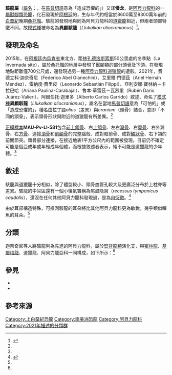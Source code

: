 {{noteTA
|1=zh-cn:下营组; zh-tw:下營層; zh-hk:下營組;
}}
{{Automatic taxobox
| name = 駭龍屬
| taxon = Llukalkan
| image =
| image_caption = 
| fossil_range = [[桑托階|桑托階]]，~{{fossil range|86|83}}
| authority = [[Federico_Abel_Gianechini|Gianechini]] ''et al.'', 2021
| type_species = '''異顱駭龍<br />''Llukalkan aliocranianus'''''
| type_species_authority = Gianechini ''et al.'', 2021
}}

'''駭龍屬'''（[[屬名|屬名]]：{{lang|la|''Llukalkan''}}，在[[馬普切語|馬普切語]]意為「造成恐懼的」）又译'''慑龙'''，是[[阿貝力龍科|阿貝力龍科]]的一[[屬|屬]][[獸腳類|獸腳類]][[恐龍|恐龍]]，化石發現於[[阿根廷|阿根廷]]的{{link-en|下營組|Bajo de la Carpa Formation}}，生存年代約相當於8600萬至8300萬年前的[[白堊紀|白堊紀]]晚期[[桑托階|桑托階]]。駭龍的發現地與同為阿貝力龍科的[[道獵龍|道獵龍]]相近，但兩者頭部特徵不同，故[[模式種|模式種]]被命名為'''異顱駭龍'''（''Llukalkan aliocranianus''）<ref name="Llukalkan">{{Cite journal|last1=Gianechini|first1=F. A.|last2=Méndez|first2= A. H.|last3=Filippi|first3=L. S.|last4=Paulina-Carabajal|first4=A.|last5=Juárez-Valieri|first5=R. D.|last6=Garrido|first6=A. C.|title=A New Furileusaurian Abelisaurid from La Invernada (Upper Cretaceous, Santonian, Bajo De La Carpa Formation), Northern Patagonia, Argentina|journal= ''Journal of Vertebrate Paleontology''|volume=in press|issn=1937-2809 |year= 2021|pages= e1877151|doi= 10.1080/02724634.2020.1877151}}</ref>。

==發現及命名==
2015年，在[[阿根廷|阿根廷]][[內烏肯省|內烏肯省]]東北方、距[[林孔德洛斯索斯|林孔德洛斯索斯]]50公里處的冬季點（La Invernada site），屬於[[桑托階|桑托階]]的{{link-en|下營組|Bajo de la Carpa Formation}}地層中發現了獸腳類的部分頭骨及下頜。在發現地點距離僅700公尺處，還發現過另一種[[阿貝力龍科|阿貝力龍科]][[道獵龍|道獵龍]]的遺骸。2021年，費德立科·迦奈奇尼（Federico Abel Gianechini）、艾里爾·門德茲（Ariel Hernán Méndez）、雷納度·費里皮（Leonardo Sebastián Filippi）、亞利安娜·寶林納－卡拉巴哈（Ariana Paulina-Carabajal）、魯本·華雷茲－瓦烈里（Rubén Dario Juárez-Valieri）、阿爾伯托·迦里多（Alberto Carlos Garrido）敘述、命名了[[模式種|模式種]]'''異顱駭龍'''（''Llukalkan aliocranianus''），屬名在當地[[馬普切語|馬普切語]]意為「可怕的」或「造成恐懼的」，種名由拉丁語''alius''（差異）與''cranium''（頭骨）結合，意即「不同的頭骨」，表示頭骨形狀與附近的道獵龍有所差異。<ref name=Llukalkan />

[[正模標本|正模標本]]'''MAU-Pv-LI-581'''包含[[前上頜骨|前上頜骨]]、右[[上頜骨|上頜骨]]、左右[[淚骨|淚骨]]、右[[翼骨|翼骨]]、右外翼骨、右[[方骨|方骨]]、連接[[頂骨|頂骨]]和[[前額骨|前額骨]]的完整腦殼、成對眶前骨、成對[[鱗狀骨|鱗狀骨]]、右下頜的前關節突。頭骨部分連接，在接近地表1平方公尺內的範圍被發現。目前仍不確定可能是個亞成年或年輕成年個體，而根據敘述者表示，絕不可能是道獵龍的少年體。<ref name=Llukalkan />

==敘述==
駭龍與道獵龍十分相似，除了體型較小、頭骨血管孔較大及更廣泛分布於上枕脊等差異。駭龍的中耳區還有一個小後氣竇稱為尾鼓隐窝（''recessus tympanicus caudalis''），還沒在任何其他阿貝力龍科發現過，是為[[自衍徵|自衍徵]]。<ref name=":1">{{Cite news|author=Taylor & Francis Group|title=The 'one who causes fear' - new meat-eating predator discovered|url=https://www.sciencedaily.com/releases/2021/03/210330210956.htm|work=ScienceDaily|date=2021-03-30|access-date=2021-03-31}}</ref>

由於耳部構造特殊，可推測駭龍的耳朵將比其他阿貝力龍科更為敏銳，幾乎類似鱷魚的耳朵。<ref name=:1 />

==分類==
迦奈奇尼等人將駭龍列為先進的阿貝力龍科，屬於[[堅背龍類|堅背龍類]]演化支，與[[密林龍|密林龍]]、[[基爾梅龍|基爾梅龍]]、道獵龍、阿貝力龍亞科一同構成{{link-en|多分支|polytomy}}，如下所示：<ref name=Llukalkan />

{{clade
|label1=[[阿貝力龍科|阿貝力龍科]] Abelisauridae
|1={{clade
 |1=[[隱面龍屬|隱面龍屬]] ''Kryptops''
 |2={{clade
  |1=[[皺褶龍屬|皺褶龍屬]] ''Rugops''
  |2={{clade
   |1=[[瑪君龍亞科|瑪君龍亞科]] Majungasaurinae
   |label2=[[短吻龍類|短吻龍類]] Brachyrostra
   |2={{clade
    |1=[[怪踝龍屬|怪踝龍屬]] ''Xenotarsosaurus''
    |2={{clade
     |1={{clade
      |1=[[小匪龍屬|小匪龍屬]] ''Dahalokely''
      |2=[[拉休里龍屬|拉休里龍屬]] ''Rahiolisaurus'' }}
     |2={{clade
      |1={{clade
       |1=[[肌肉龍屬|肌肉龍屬]] ''Ilokelesia''
       |2={{clade
        |1=[[爆誕龍屬|爆誕龍屬]] ''Ekrixinatosaurus''
        |2=[[蠍獵龍屬|蠍獵龍屬]] ''Skorpiovenator'' }} }}
      |label2=[[堅背龍類|堅背龍類]] Furileusauria
      |2={{clade
       |1=[[密林龍屬|密林龍屬]] ''Pycnonemosaurus''
       |2=[[基爾梅龍屬|基爾梅龍屬]] ''Quilmesaurus''
       |3=[[道獵龍屬|道獵龍屬]] ''Viavenator''
       |4='''駭龍屬 ''Llukalkan'''''
       |5={{clade
        |1=[[食肉牛龍屬|食肉牛龍屬]] ''Carnotaurus''
        |label2=[[阿貝力龍亞科|阿貝力龍亞科]] Abelisaurinae
        |2={{clade
         |1=[[奧卡龍屬|奧卡龍屬]] ''Aucasaurus''
         |2=[[阿貝力龍屬|阿貝力龍屬]] ''Abelisaurus'' }} }} }} }} }} }} }} }} }} }}

==參見==
* {{link-en|角鼻龍類研究歷史|Timeline of ceratosaur research}}
* {{link-en|2021年主龍類古生物學研究|2021 in archosaur paleontology}}

==參考來源==
{{Reflist}}

{{Theropoda|B.|state=expanded}}
{{Taxonbar|from=}}
{{Portal bar|生物學|恐龍}}

[[Category:上白堊紀恐龍|Category:上白堊紀恐龍]]
[[Category:南美洲恐龍|Category:南美洲恐龍]]
[[Category:阿貝力龍科|Category:阿貝力龍科]]
[[Category:2021年描述的分類群|Category:2021年描述的分類群]]